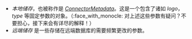 - _本地储存_，也被称作是 [_ConnectorMetadata_](../README.mdx#连接器的-本地储存connectormetadata)。这是一个包含了诸如 _logo_，_type_ 等固定参数的对象。（:face_with_monocle: 对上述这些参数有疑问？不要担心，接下来会有详尽的解释！）
- _远端储存_ 是一些存储在远端数据库的需要频繁更改的参数。
